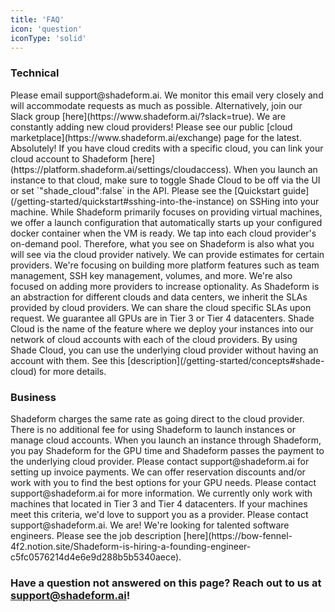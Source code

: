 ```yaml
---
title: 'FAQ'
icon: 'question'
iconType: 'solid'
---
```


### Technical
<AccordionGroup>
  <Accordion title="Help! I have an urgent issue! What do I do?">
    Please email support@shadeform.ai. We monitor this email very closely and will accommodate requests as much as possible. Alternatively, join our Slack group [here](https://www.shadeform.ai/?slack=true).
  </Accordion>

  <Accordion title="What cloud providers do you support?">
    We are constantly adding new cloud providers! Please see our public [cloud marketplace](https://www.shadeform.ai/exchange) page for the latest.
  </Accordion>

  <Accordion title="I have existing cloud credits. Can I use my cloud credits through Shadeform?">
    Absolutely! If you have cloud credits with a specific cloud, you can link your cloud account to Shadeform [here](https://platform.shadeform.ai/settings/cloudaccess). When you launch an instance to that cloud, make sure to toggle Shade Cloud to be off via the UI or set `"shade_cloud":false` in the API.
  </Accordion>

  <Accordion title="How do I access my GPU instance?">
    Please see the [Quickstart guide](/getting-started/quickstart#sshing-into-the-instance) on SSHing into your machine.
  </Accordion>

  <Accordion title="What is Shadeform's docker feature?">
    While Shadeform primarily focuses on providing virtual machines, we offer a launch configuration that automatically starts up your configured docker container when the VM is ready.
  </Accordion>

  <Accordion title="How much GPU availability is on the platform?">
    We tap into each cloud provider's on-demand pool. Therefore, what you see on Shadeform is also what you will see via the cloud provider natively. We can provide estimates for certain providers.
  </Accordion>

  <Accordion title="What's next for Shadeform?">
    We're focusing on building more platform features such as team management, SSH key management, volumes, and more. We're also focused on adding more providers to increase optionality.
  </Accordion>

  <Accordion title="What machine SLAs do you have?">
    As Shadeform is an abstraction for different clouds and data centers, we inherit the SLAs provided by cloud providers. We can share the cloud specific SLAs upon request. We guarantee all GPUs are in Tier 3 or Tier 4 datacenters.
  </Accordion>

  <Accordion title="What is Shade Cloud?">
    Shade Cloud is the name of the feature where we deploy your instances into our network of cloud accounts with each of the cloud providers. By using Shade Cloud, you can use the underlying cloud provider without having an account with them. See this [description](/getting-started/concepts#shade-cloud) for more details.
  </Accordion>
</AccordionGroup>

### Business
<AccordionGroup>
  <Accordion title="How much does Shadeform cost?">
    Shadeform charges the same rate as going direct to the cloud provider. There is no additional fee for using Shadeform to launch instances or manage cloud accounts.
  </Accordion>

  <Accordion title="How does Shadeform billing work?">
    When you launch an instance through Shadeform, you pay Shadeform for the GPU time and Shadeform passes the payment to the underlying cloud provider.
  </Accordion>

  <Accordion title="Can I do invoice payments instead of pay as you go?">
    Please contact support@shadeform.ai for setting up invoice payments.
  </Accordion>

  <Accordion title="Can I reserve my instances for a longer period of time?">
    We can offer reservation discounts and/or work with you to find the best options for your GPU needs. Please contact support@shadeform.ai for more information.
  </Accordion>

  <Accordion title="I'm a GPU provider and want to offer my machines through Shadeform. What are the next steps?">
    We currently only work with machines that located in Tier 3 and Tier 4 datacenters. If your machines meet this criteria, we'd love to support you as a provider. Please contact support@shadeform.ai.
  </Accordion>

  <Accordion title="Is Shadeform hiring?">
    We are! We're looking for talented software engineers. Please see the job description [here](https://bow-fennel-4f2.notion.site/Shadeform-is-hiring-a-founding-engineer-c5fc0576214d4e6e9d288b5b5340aece).
  </Accordion>
</AccordionGroup>

### Have a question not answered on this page? Reach out to us at support@shadeform.ai!
